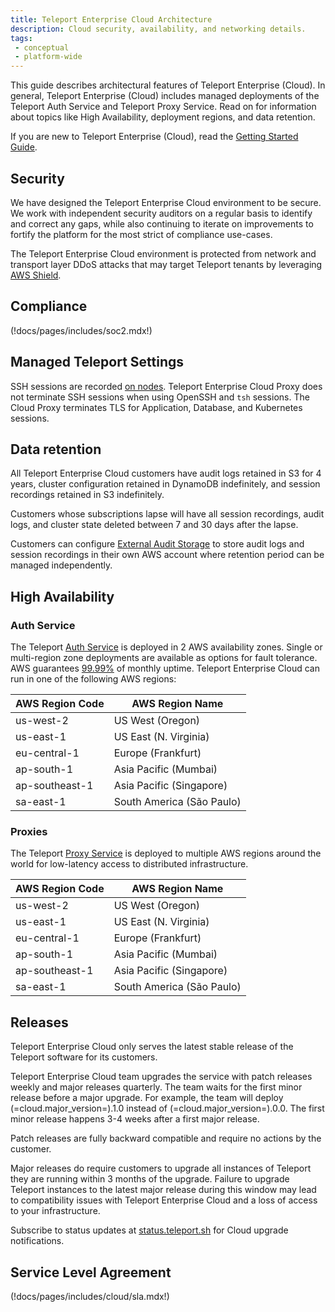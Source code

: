 ```yaml
---
title: Teleport Enterprise Cloud Architecture
description: Cloud security, availability, and networking details.
tags:
 - conceptual
 - platform-wide
---
```


This guide describes architectural features of Teleport Enterprise (Cloud). In
general, Teleport Enterprise (Cloud) includes managed deployments of the
Teleport Auth Service and Teleport Proxy Service. Read on for information about
topics like High Availability, deployment regions, and data retention.

If you are new to Teleport Enterprise (Cloud), read the [Getting Started
Guide](../../get-started.mdx).

## Security

We have designed the Teleport Enterprise Cloud environment to be secure. We work with independent
security auditors on a regular basis to identify and correct any gaps, while also
continuing to iterate on improvements to fortify the platform for the most strict of
compliance use-cases.

The Teleport Enterprise Cloud environment is protected from network and transport layer DDoS attacks
that may target Teleport tenants by leveraging [AWS Shield](https://aws.amazon.com/shield/).

## Compliance

(!docs/pages/includes/soc2.mdx!)

## Managed Teleport Settings

SSH sessions are recorded [on nodes](agents.mdx).
Teleport Enterprise Cloud Proxy does not terminate SSH sessions when using OpenSSH and `tsh` sessions.
The Cloud Proxy terminates TLS for Application, Database, and Kubernetes sessions.

## Data retention
All Teleport Enterprise Cloud customers have audit logs retained in S3 for 4 years, cluster
configuration retained in DynamoDB indefinitely, and session recordings retained in S3 indefinitely.

Customers whose subscriptions lapse will have all session recordings, audit logs, and
cluster state deleted between 7 and 30 days after the lapse.

Customers can configure [External Audit Storage](../../zero-trust-access/management/external-audit-storage.mdx) to store audit logs and session recordings in their
own AWS account where retention period can be managed independently.

## High Availability

### Auth Service
The Teleport [Auth Service](authentication.mdx) is deployed in 2 AWS availability zones. Single or multi-region zone
deployments are available as options for fault tolerance. AWS guarantees [99.99%](https://aws.amazon.com/compute/sla/) of monthly uptime.
Teleport Enterprise Cloud can run in one of the following AWS regions:

|AWS Region Code|AWS Region Name|
|---|---|
|us-west-2|US West (Oregon)|
|us-east-1|US East (N. Virginia)|
|eu-central-1|Europe (Frankfurt)|
|ap-south-1|Asia Pacific (Mumbai)|
|ap-southeast-1|Asia Pacific (Singapore)|
|sa-east-1|South America (São Paulo)|

### Proxies
The Teleport [Proxy Service](proxy.mdx) is deployed to multiple AWS regions around the world for low-latency access to distributed infrastructure.

|AWS Region Code|AWS Region Name|
|---|---|
|us-west-2|US West (Oregon)|
|us-east-1|US East (N. Virginia)|
|eu-central-1|Europe (Frankfurt)|
|ap-south-1|Asia Pacific (Mumbai)|
|ap-southeast-1|Asia Pacific (Singapore)|
|sa-east-1|South America (São Paulo)|

## Releases

Teleport Enterprise Cloud only serves the latest stable release of the Teleport software
for its customers.

Teleport Enterprise Cloud team upgrades the service with patch releases weekly and major
releases quarterly. The team waits for the first minor release before a major
upgrade. For example, the team will deploy (=cloud.major_version=).1.0
instead of (=cloud.major_version=).0.0. The first minor release happens 3-4
weeks after a first major release.

Patch releases are fully backward compatible and require no actions by the
customer.

Major releases do require customers to upgrade all instances of Teleport they
are running within 3 months of the upgrade. Failure to upgrade Teleport instances to the
latest major release during this window may lead to compatibility issues with
Teleport Enterprise Cloud and a loss of access to your infrastructure.

Subscribe to status updates at
[status.teleport.sh](https://status.teleport.sh/) for Cloud upgrade
notifications.

## Service Level Agreement

(!docs/pages/includes/cloud/sla.mdx!)
